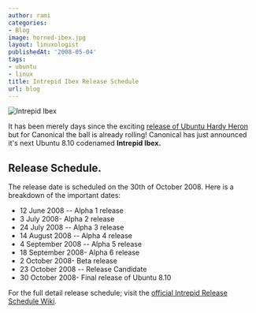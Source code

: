 ```yaml
---
author: rami
categories:
- Blog
image: horned-ibex.jpg
layout: linuxologist
publishedAt: '2008-05-04'
tags:
- ubuntu
- linux
title: Intrepid Ibex Release Schedule
url: blog
---
```


![Intrepid Ibex](/assets/images/content/blog/horned-ibex.jpg)

It has been merely days since the exciting [release of Ubuntu Hardy Heron](/2008/04/24/ubuntu-hardy-heron-a-first-look) but for Canonical the ball is already rolling! Canonical has just announced it's next Ubuntu 8.10 codenamed **Intrepid Ibex.**

## Release Schedule. 

The release date is scheduled on the 30th of October 2008. Here is a breakdown of the important dates:

* 12 June 2008 -- Alpha 1 release
* 3 July 2008- Alpha 2 release
* 24 July 2008 -- Alpha 3 release
* 14 August 2008 -- Alpha 4 release
* 4 September 2008 -- Alpha 5 release
* 18 September 2008- Alpha 6 release
* 2 October 2008- Beta release
* 23 October 2008 -- Release Candidate
* 30 October 2008- Final release of Ubuntu 8.10

For the full detail release schedule; visit the [official Intrepid Release Schedule Wiki](https://wiki.ubuntu.com/IntrepidReleaseSchedule).